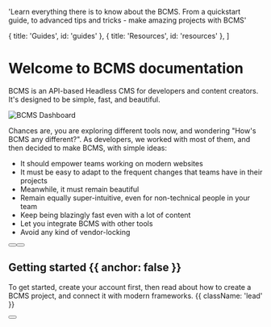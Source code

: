 
  'Learn everything there is to know about the BCMS. From a quickstart guide, to advanced tips and tricks - make amazing projects with BCMS'

  { title: 'Guides', id: 'guides' },
  { title: 'Resources', id: 'resources' },
]

# Welcome to BCMS documentation

BCMS is an API-based Headless CMS for developers and content creators. It's designed to be simple, fast, and beautiful.

<Image
  src={bcmsDashboard}
  alt="BCMS Dashboard"
  className="h-auto w-full"
  unoptimized
/>

Chances are, you are exploring different tools now, and wondering "How's BCMS any different?".
As developers, we worked with most of them, and then decided to make BCMS, with simple ideas:
- It should empower teams working on modern websites
- It must be easy to adapt to the frequent changes that teams have in their projects
- Meanwhile, it must remain beautiful
- Remain equally super-intuitive, even for non-technical people in your team
- Keep being blazingly fast even with a lot of content
- Let you integrate BCMS with other tools
- Avoid any kind of vendor-locking


<div className="not-prose mb-16 mt-6 flex gap-3">
  <Button href="/quickstart" arrow="right" children="Quickstart" />
  <Button href="/integrations" variant="outline" children="Explore Integrations" />
</div>

## Getting started {{ anchor: false }}

To get started, create your account first, then read about how to create a BCMS project, and connect it with modern frameworks. {{ className: 'lead' }}

<div className="not-prose">
  <Button
    href="https://app.thebcms.com/sign-up?utm_source=docs"
    variant="text"
    arrow="right"
    children="Create your account"
  />
</div>

<Guides />

<Resources />
